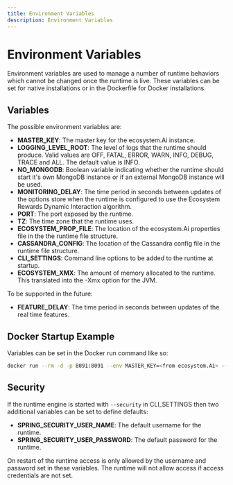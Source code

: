 ```yaml
---
title: Environment Variables
description: Environment Variables
---
```



# Environment Variables

Environment variables are used to manage a number of runtime behaviors which cannot be changed once the runtime is live. These variables can be set for native installations or in the Dockerfile for Docker installations.


## Variables

The possible environment variables are:
- **MASTER_KEY**: The master key for the ecosystem.Ai instance.
- **LOGGING_LEVEL_ROOT**: The level of logs that the runtime should produce. Valid values are OFF, FATAL, ERROR, WARN, INFO, DEBUG, TRACE and ALL. The default value is INFO.
- **NO_MONGODB**: Boolean variable indicating whether the runtime should start it's own MongoDB instance or if an external MongoDB instance will be used.
- **MONITORING_DELAY**: The time period in seconds between updates of the options store when the runtime is configured to use the Ecosystem Rewards Dynamic Interaction algorithm.
- **PORT**: The port exposed by the runtime.
- **TZ**: The time zone that the runtime uses.
- **ECOSYSTEM_PROP_FILE**: The location of the ecosystem.Ai properties file in the the runtime file structure.
- **CASSANDRA_CONFIG**: The location of the Cassandra config file in the runtime file structure.
- **CLI_SETTINGS**: Command line options to be added to the runtime at startup.
- **ECOSYSTEM_XMX**: The amount of memory allocated to the runtime. This translated into the -Xmx option for the JVM.

To be supported in the future:
- **FEATURE_DELAY**: The time period in seconds between updates of the real time features.

## Docker Startup Example

Variables can be set in the Docker run command like so:

```bash
docker run --rm -d -p 8091:8091 --env MASTER_KEY=<from ecosystem.Ai> --env LOGGING_LEVEL_ROOT=ERROR ecosystemai/ecosystem-runtime-solo
```

## Security

If the runtime engine is started with ```--security``` in CLI_SETTINGS then two additional variables can be set to define defaults:
- **SPRING_SECURITY_USER_NAME**: The default username for the runtime.
- **SPRING_SECURITY_USER_PASSWORD**: The default password for the runtime.

On restart of the runtime access is only allowed by the username and password set in these variables. The runtime will not allow access if access credentials are not set.
